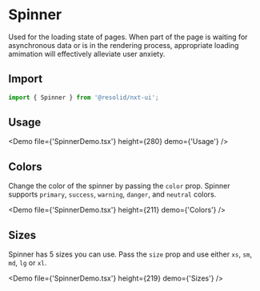 # Spinner

Used for the loading state of pages. When part of the page is waiting for asynchronous data or is in the rendering process, appropriate loading amimation will effectively alleviate user anxiety.

## Import

```javascript
import { Spinner } from '@resolid/nxt-ui';
```

## Usage

<Demo file={'SpinnerDemo.tsx'} height={280} demo={'Usage'} />

## Colors

Change the color of the spinner by passing the `color` prop. Spinner supports `primary`, `success`, `warning`, `danger`, and `neutral` colors.

<Demo file={'SpinnerDemo.tsx'} height={211} demo={'Colors'} />

## Sizes

Spinner has 5 sizes you can use. Pass the `size` prop and use either `xs`, `sm`, `md`, `lg` or `xl`.

<Demo file={'SpinnerDemo.tsx'} height={219} demo={'Sizes'} />
